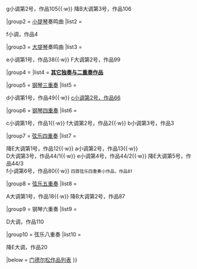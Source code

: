 {{noteTA
|T=zh-cn:门德尔松;zh-tw:孟德爾頌;zh-hk:孟德爾遜;
}}
{{Navbox
|name  = 门德尔松室内乐
|state = autocollapse
|title = [[门德尔松]][[室内乐]]
|titlestyle = background:tan;
|groupstyle = background:tan; text-align:center; vertical-align:middle; line-height:1.1em;
|liststyle  = padding-left:0.5em;
|group1=[[钢琴]]奏鸣曲
|list1=<div>
{{nowrap begin}}
E大调第1号，作品6{{·w}}
g小调第2号，作品105{{·w}}
降B大调第3号，作品106
{{nowrap end}}
</div>

|group2 = [[小提琴]]奏鸣曲
|list2  = <div>
{{nowrap begin}}
f小调，作品4
{{nowrap end}}
</div>

|group3 = [[大提琴]]奏鸣曲
|list3 = <div>
{{nowrap begin}}
e小调第1号，作品38{{·w}}
F大调第2号，作品99
{{nowrap end}}
</div>

|group4 = 
|list4 = [[门德尔松作品列表|'''其它独奏与二重奏作品''']]

|group5 = [[钢琴三重奏]]
|list5 = <div>
{{nowrap begin}}
d小调第1号，作品49{{·w}}
[[第2號鋼琴三重奏 (孟德爾遜)|c小调第2号，作品66]]
{{nowrap end}}
</div>

|group6 = [[钢琴四重奏]]
|list6 = <div>
{{nowrap begin}}
c小调第1号，作品1{{·w}}
f大调第2号，作品2{{·w}}
b小调第3号，作品3
{{nowrap end}}
</div>

|group7 = [[弦乐四重奏]]
|list7 = <div>
{{nowrap begin}}
降E大调第1号，作品12{{·w}}
a小调第2号，作品13{{·w}}
<BR>
D大调第3号，作品44/1{{·w}}
e小调第4号，作品44/2{{·w}}
降E大调第5号，作品44/3
<BR>
f小调第6号，作品80{{·w}}
<small>四首弦乐四重奏小作品，作品81</small>
{{nowrap end}}
</div>

|group8 = [[弦乐五重奏]]
|list8 = <div>
{{nowrap begin}}
A大调第1号，作品18{{·w}}
降B大调第2号，作品87
{{nowrap end}}
</div>

|group9 = 钢琴六重奏
|list9 = <div>
{{nowrap begin}}
D大调，作品110
{{nowrap end}}
</div>

|group10 = 弦乐八重奏
|list10 = <div>
{{nowrap begin}}
降E大调，作品20
{{nowrap end}}
</div>

|below = [[门德尔松作品列表]]
}}